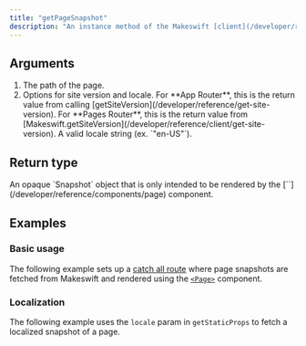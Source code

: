 ```yaml
---
title: "getPageSnapshot"
description: "An instance method of the Makeswift [client](/developer/reference/client/constructor) that fetches a snapshot of a Makeswift page at a given path. This snapshot is only intended to be rendered by the `<Page>` component."
---
```



## Arguments

1.  <ParamField query="pathname" type="string" required>
      The path of the page.
    </ParamField>
2.  <ParamField query="options" type="object" required>
      Options for site version and locale.
      <Expandable>
        <ParamField query="siteVersion" type="SiteVersion" required>
          For **App Router**, this is the return value from calling
          [getSiteVersion](/developer/reference/get-site-version). For **Pages
          Router**, this is the return value from
          [Makeswift.getSiteVersion](/developer/reference/client/get-site-version).
        </ParamField>
        <ParamField query="locale" type="string">
          A valid locale string (ex. `"en-US"`).
        </ParamField>
      </Expandable>
    </ParamField>

## Return type

<ResponseField name="snapshot" type="Promise<MakeswiftPageSnapshot | null>">
  An opaque `Snapshot` object that is only intended to be rendered by the
  [`<Page>`](/developer/reference/components/page) component.
</ResponseField>

## Examples

### Basic usage

The following example sets up a [catch all route](https://nextjs.org/docs/pages/building-your-application/routing/dynamic-routes#catch-all-segments) where page snapshots are fetched from Makeswift and rendered using the [`<Page>`](/developer/reference/components/page) component.

<PagesCatchAllExample />

### Localization

The following example uses the `locale` param in `getStaticProps` to fetch a localized snapshot of a page.

<PagesCatchAllLocalizedExample />
